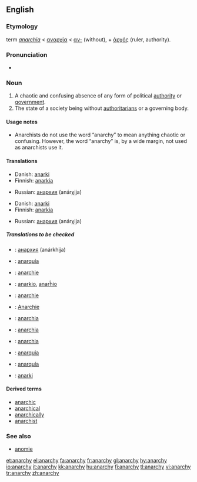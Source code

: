 ==English==
{{wikipedia}}

===Etymology===
{{NL.}} term ''[[anarchia]]'' < {{Gr.}} [[αναρχία]] < [[α-|αν-]] (without), + [[ἀρχός]] (ruler, authority).

===Pronunciation===
*{{IPA|/ˈænərki/}}

===Noun===
{{en-noun|anarchies|-}}

# A chaotic and confusing absence of any form of political [[authority]] or [[government]].
# The state of a society being without [[authoritarians]] or a governing body.

====Usage notes====
* Anarchists do not use the word “anarchy” to mean anything chaotic or confusing. However, the word “anarchy” is, by a wide margin, not used as anarchists use it.

{{seeCites}}

====Translations====
{{trans-top|absence of any form of political authority or government}}
*Danish: [[anarki]] {{g|Danish}}
*Finnish: [[anarkia]]
{{trans-mid}}
*Russian: [[анархия]] (anárχija) {{f}}
{{trans-bottom}}

{{trans-top|political disorder and confusion}}
*Danish: [[anarki]] {{g|Danish}}
*Finnish: [[anarkia]]
{{trans-mid}}
*Russian: [[анархия]] (anárχija) {{f}}
{{trans-bottom}}

=====Translations to be checked=====
{{checktrans}}
{{trans-top|Translations to be checked}}
*{{ttbc|Bulgarian}}: [[анархия]] (anárkhija) {{f}} {{l}}
*{{ttbc|Catalan}}: [[anarquía]] {{f}}
*{{ttbc|Dutch}}: [[anarchie]] {{f}}
*{{ttbc|Esperanto}}: [[anarkio]], [[anarĥio]]
*{{ttbc|French}}: [[anarchie]] {{f}}
*{{ttbc|German}}: [[Anarchie]] {{f}}
*{{ttbc|Italian}}: [[anarchia]] {{f}}
{{trans-mid}}
*{{ttbc|Latin}}: [[anarchia]] {{f}}
*{{ttbc|Polish}}: [[anarchia]] {{f}}
*{{ttbc|Portuguese}}: [[anarquia]] {{f}}
*{{ttbc|Spanish}}: [[anarquía]] {{f}}
*{{ttbc|Swedish}}: [[anarki]] {{g|Swedish}}
{{trans-bottom}}

====Derived terms====
*[[anarchic]]
*[[anarchical]]
*[[anarchically]]
*[[anarchist]]

===See also===
*[[anomie]]

[[et:anarchy]]
[[el:anarchy]]
[[fa:anarchy]]
[[fr:anarchy]]
[[gl:anarchy]]
[[hy:anarchy]]
[[io:anarchy]]
[[it:anarchy]]
[[kk:anarchy]]
[[hu:anarchy]]
[[fi:anarchy]]
[[tl:anarchy]]
[[vi:anarchy]]
[[tr:anarchy]]
[[zh:anarchy]]